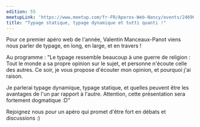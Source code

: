 ```yaml
---
edition: 55
meetupLink: 'https://www.meetup.com/fr-FR/Aperos-Web-Nancy/events/246905261/'
title: "Typage statique, typage dynamique et tutti quanti !"
---
```


Pour ce premier apéro web de l'année,
Valentin Manceaux-Panot viens nous parler de typage, en long, en large, et en travers !

Au programme :
"Le typage ressemble beaucoup à une guerre de religion : Tout le monde a sa propre opinion sur le sujet, et personne n'écoute celle des autres. Ce soir, je vous propose d'écouter mon opinion, et pourquoi j'ai raison.

Je parlerai typage dynamique, typage statique, et quelles peuvent être les avantages de l'un par rapport à l'autre. Attention, cette présentation sera fortement dogmatique :D"

Rejoignez nous pour un apéro qui promet d'être fort en débats et discussions :)